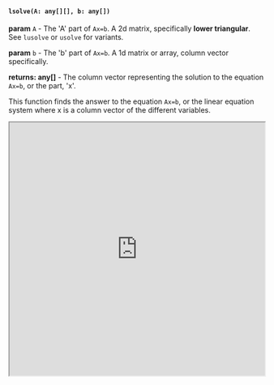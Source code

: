 


#### `lsolve(A: any[][], b: any[])`

**param** `A` - The 'A' part of `Ax=b`. A 2d matrix, specifically **lower triangular**. See `lusolve` or `usolve` for variants.

**param** `b` - The 'b' part of `Ax=b`. A 1d matrix or array, column vector specifically.

**returns: any[]** - The column vector representing the solution to the equation `Ax=b`, or the part, 'x'.

This function finds the answer to the equation `Ax=b`, or the linear equation system where x is a column vector of the different variables.


<iframe src="https://hlab.app/s/docs/lsolve_hbook"
    width="100%"
    height="500px">
  </iframe>
